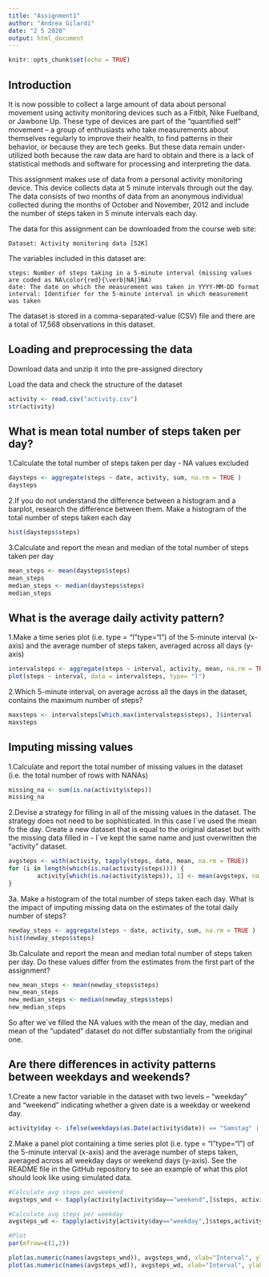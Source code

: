 ---
title: "Assignment1"
author: "Andrea Gilardi"
date: "2 5 2020"
output: html_document
---

```{r setup, include=FALSE}
knitr::opts_chunk$set(echo = TRUE)
```

## Introduction

It is now possible to collect a large amount of data about personal movement using activity monitoring devices such as a Fitbit, Nike Fuelband, or Jawbone Up. These type of devices are part of the “quantified self” movement – a group of enthusiasts who take measurements about themselves regularly to improve their health, to find patterns in their behavior, or because they are tech geeks. But these data remain under-utilized both because the raw data are hard to obtain and there is a lack of statistical methods and software for processing and interpreting the data.

This assignment makes use of data from a personal activity monitoring device. This device collects data at 5 minute intervals through out the day. The data consists of two months of data from an anonymous individual collected during the months of October and November, 2012 and include the number of steps taken in 5 minute intervals each day.

The data for this assignment can be downloaded from the course web site:

    Dataset: Activity monitoring data [52K]

The variables included in this dataset are:

    steps: Number of steps taking in a 5-minute interval (missing values are coded as NA\color{red}{\verb|NA|}NA)
    date: The date on which the measurement was taken in YYYY-MM-DD format
    interval: Identifier for the 5-minute interval in which measurement was taken

The dataset is stored in a comma-separated-value (CSV) file and there are a total of 17,568 observations in this dataset.

## Loading and preprocessing the data

Download data and unzip it into the pre-assigned directory

Load the data and check the structure of the dataset

```{r, echo=TRUE}
activity <- read.csv("activity.csv")
str(activity)

```

## What is mean total number of steps taken per day?

1.Calculate the total number of steps taken per day - NA values excluded

```{r, echo=TRUE}
daysteps <- aggregate(steps ~ date, activity, sum, na.rm = TRUE )
daysteps

```

2.If you do not understand the difference between a histogram and a barplot, research the difference between them. Make a histogram of the total number of steps taken each day

```{r, echo=TRUE}
hist(daysteps$steps)

```

3.Calculate and report the mean and median of the total number of steps taken per day

```{r, echo=TRUE}
mean_steps <- mean(daysteps$steps)
mean_steps
median_steps <- median(daysteps$steps)
median_steps

```

## What is the average daily activity pattern?

1.Make a time series plot (i.e. type = "l"\color{red}{\verb|type = "l"|}type="l") of the 5-minute interval (x-axis) and the average number of steps taken, averaged across all days (y-axis)

```{r, echo=TRUE}
intervalsteps <- aggregate(steps ~ interval, activity, mean, na.rm = TRUE)
plot(steps ~ interval, data = intervalsteps, type= "l")
```

2.Which 5-minute interval, on average across all the days in the dataset, contains the maximum number of steps?

```{r, echo=TRUE}
maxsteps <- intervalsteps[which.max(intervalsteps$steps), ]$interval
maxsteps
```

## Imputing missing values

1.Calculate and report the total number of missing values in the dataset (i.e. the total number of rows with NA\color{red}{\verb|NA|}NAs)

```{r, echo=TRUE}
missing_na <- sum(is.na(activity$steps))
missing_na
```

2.Devise a strategy for filling in all of the missing values in the dataset. The strategy does not need to be sophisticated. In this case I´ve used the 
mean fo the day. Create a new dataset that is equal to the original dataset but with the missing data filled in - I´ve kept the same name and just overwritten
the "activity" dataset.

```{r, echo=TRUE}
avgsteps <- with(activity, tapply(steps, date, mean, na.rm = TRUE))
for (i in length(which(is.na(activity$steps)))) {
        activity[which(is.na(activity$steps)), 1] <- mean(avgsteps, na.rm=TRUE)
}
```

3a. Make a histogram of the total number of steps taken each day. What is the impact of imputing missing data on the estimates of the total daily number of steps?

```{r, echo=TRUE}
newday_steps <- aggregate(steps ~ date, activity, sum, na.rm = TRUE )
hist(newday_steps$steps)
```

3b.Calculate and report the mean and median total number of steps taken per day. Do these values differ from the estimates from the first part of the assignment? 

```{r, echo=TRUE}
new_mean_steps <- mean(newday_steps$steps)
new_mean_steps
new_median_steps <- median(newday_steps$steps)
new_median_steps
```

So after we´ve filled the NA values with the mean of the day, median and mean of the "updated" dataset do not differ substantially from the original one.

## Are there differences in activity patterns between weekdays and weekends?

1.Create a new factor variable in the dataset with two levels – “weekday” and “weekend” indicating whether a given date is a weekday or weekend day.

```{r, echo=TRUE}
activity$day <- ifelse(weekdays(as.Date(activity$date)) == "Samstag" | weekdays(as.Date(activity$date)) == "Sonntag", "weekend", "weekday")
```

2.Make a panel plot containing a time series plot (i.e. type = "l"\color{red}{\verb|type = "l"|}type="l") of the 5-minute interval (x-axis) and the average number of steps taken, averaged across all weekday days or weekend days (y-axis). See the README file in the GitHub repository to see an example of what this plot should look like using simulated data.

```{r, echo=TRUE}
#Calculate avg steps per weekend
avgsteps_wnd <- tapply(activity[activity$day=="weekend",]$steps, activity[activity$day=="weekend",]$interval, mean, na.rm=TRUE)

#Calculate avg steps per weekday
avgsteps_wd <- tapply(activity[activity$day=="weekday",]$steps,activity[activity$day=="weekday",]$interval, mean, na.rm=TRUE)

#Plot
par(mfrow=c(1,2))

plot(as.numeric(names(avgsteps_wnd)), avgsteps_wnd, xlab="Interval", ylab="Steps", main = "Avg Steps per Interval (weekend)", type="l")
plot(as.numeric(names(avgsteps_wd)), avgsteps_wd, xlab="Interval", ylab="Steps", main = "Avg Steps per Interval (weekday)", type="l")
```
